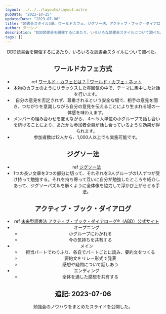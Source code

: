 ```yaml
---
layout: ../../../layouts/Layout.astro
pubDate: "2022-10-25"
updatedDate: "2023-07-06"
title: "読書会スタイル3選、ワールドカフェ、ジグソー法、アクティブ・ブック・ダイアログ"
author: ダーシノ
description: "DDD読書会を開催するにあたり、いろいろな読書会スタイルについて調べた。本物のカフェのようにリラックスした雰囲気の中で、テーマに集中した対話を行います。"
tags: []
---
```



<Header {...frontmatter} />

DDD読書会を開催するにあたり、いろいろな読書会スタイルについて調べた。


## ワールドカフェ方式

- ref [ワールド・カフェとは？ \| ワールド・カフェ・ネット](https://world-cafe.net/about/about-01/)
- 本物のカフェのようにリラックスした雰囲気の中で、テーマに集中した対話を行います。
- 自分の意見を否定されず、尊重されるという安全な場で、相手の意見を聞き、つながりを意識しながら自分の意見を伝えることにより生まれる場の一体感を味わえます。
- メンバーの組み合わせを変えながら、４～５人単位の小グループで話し合いを続けることにより、あたかも参加者全員が話し合っているような効果が得られます。
- 参加者数は12人から、1,000人以上でも実施可能です。


## ジグソー法

- ref [ジグソー法](https://www.gsis.kumamoto-u.ac.jp/opencourses/pf/3Block/10/10-3_text.html)
- 1つの長い文章を3つの部分に切って、それぞれを3人グループの1人ずつが受け持って勉強する。それを持ち寄って互いに自分が勉強したところを紹介しあって、ジグソーパズルを解くように全体像を協力して浮かび上がらせる手法。


## アクティブ・ブック・ダイアログ

- ref [未来型読書法 アクティブ・ブック・ダイアローグ®（ABD）公式サイト](https://www.abd-abd.com/)
- オープニング
  - 小グループにわかれる
  - 今の気持ちを共有する
- メイン
  - 担当パートでわりふり、各自でパートごとに読み、要約文をつくる
  - 要約文をリレー形式で発表
  - 感想や疑問について話しあう
- エンディング
  - 全体を通した感想を共有する


## 追記: 2023-07-06

勉強会のノウハウをまとめたスライドを公開した。

<script defer class="speakerdeck-embed" data-id="c1cdf6db16fe479aa95a780b0bb31336" data-ratio="1.7777777777777777" src="//speakerdeck.com/assets/embed.js"></script>
